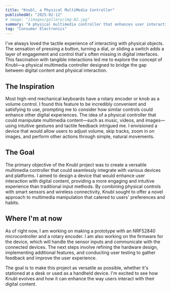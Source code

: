 ```yaml
---
title: "Knubl, a Physical MultiMedia Controller"
publishedAt: "2025-02-12"
# image: "/images/gallery/img-02.jpg"
summary: "A physical multimedia controller that enhances user interaction with digital content through intuitive gestures and tactile feedback."
tag: "Consumer Electronics"
---
```


I've always loved the tactile experience of interacting with physical objects. The sensation of pressing a button, turning a dial, or sliding a switch adds a layer of engagement and control that's often missing in digital interfaces. This fascination with tangible interactions led me to explore the concept of Knubl—a physical multimedia controller designed to bridge the gap between digital content and physical interaction.

## The Inspiration

Most high-end mechanical keyboards have a rotary encoder or knob as a volume control. I found this feature to be incredibly convenient and satisfying to use, prompting me to consider how similar controls could enhance other digital experiences. The idea of a physical controller that could manipulate multimedia content—such as music, videos, and images—using intuitive gestures and tactile feedback intrigued me. I envisioned a device that would allow users to adjust volume, skip tracks, zoom in on images, and perform other actions through simple, natural movements.

## The Goal

The primary objective of the Knubl project was to create a versatile multimedia controller that could seamlessly integrate with various devices and platforms. I aimed to design a device that would enhance user interaction with digital content, providing a more engaging and intuitive experience than traditional input methods. By combining physical controls with smart sensors and wireless connectivity, Knubl sought to offer a novel approach to multimedia manipulation that catered to users' preferences and habits.

## Where I'm at now

As of right now, I am working on making a prototype with an NRF52840 microcontroller and a rotary encoder. I am also working on the firmware for the device, which will handle the sensor inputs and communicate with the connected devices. The next steps involve refining the hardware design, implementing additional features, and conducting user testing to gather feedback and improve the user experience.

The goal is to make this project as versatile as possible, whether it's stationed at a desk or used as a handheld device. I'm excited to see how Knubl evolves and how it can enhance the way users interact with their digital content.